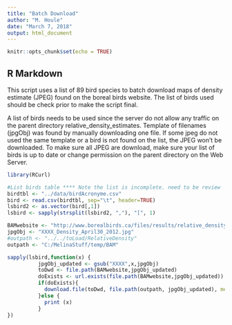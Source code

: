 ---
title: "Batch Download"
author: "M. Houle"
date: "March 7, 2018"
output: html_document
---

```{r setup, include=FALSE}
knitr::opts_chunk$set(echo = TRUE)
```

## R Markdown

This script uses a list of 89 bird species to batch download maps of density estimate (JPEG) found on the boreal birds website. The list of birds used should be check prior to make the script final. 

A list of birds needs to be used since the server do not allow any traffic on the parent directory relative_density_estimates. Template of filenames (jpgObj) was found by manually downloading one file. If some jpeg do not used the same template or a bird is not found on the list, the JPEG won't be downloaded. To make sure all JPEG are download, make sure your list of birds is up to date or change permission on the parent directory on the Web Server. 


```{r Relative Density Maps }
library(RCurl)

#List birds table **** Note the list is incomplete. need to be review
birdtbl <- "../data/birdAcronyme.csv"
bird <- read.csv(birdtbl, sep="\t", header=TRUE)
lsbird2 <- as.vector(bird[,1])
lsbird <- sapply(strsplit(lsbird2, ","), "[", 1)

BAMwebsite <- "http://www.borealbirds.ca/files/results/relative_density_estimates"
jpgObj <- "XXXX_Density_April30_2012.jpg"
#outpath <- "../../toLoad/RelativeDensity"
outpath <- "C:/MelinaStuff/temp/BAM"

sapply(lsbird,function(x) {
          jpgObj_updated <- gsub("XXXX",x,jpgObj)
          toDwd <- file.path(BAMwebsite,jpgObj_updated)
          doExists <- url.exists(file.path(BAMwebsite,jpgObj_updated))
          if(doExists){
            download.file(toDwd, file.path(outpath, jpgObj_updated), method = "auto", mode = "wb")
          }else {
            print (x)
          }   
})
```

